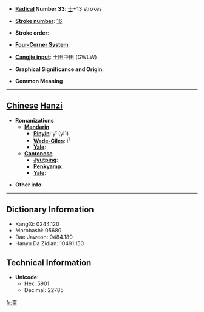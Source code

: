 * '''[[Wiktionary:Chinese radical index| Radical]] Number 33''': [[Wiktionary:Chinese radical index 士|士]]+13 strokes

* '''[[Wiktionary:Chinese total strokes index|Stroke number]]''': [[Wiktionary:Chinese total strokes index 16|16]]

* '''Stroke order''': 

* '''[[Wiktionary:Chinese four corner index|Four-Corner System]]''': 

* '''[[Wiktionary:Chinese Cangjie index|Cangjie input]]''': 土田中田 (GWLW)

* '''Graphical Significance and Origin''': 

* '''Common Meaning'''

----

== [[Chinese]] [[Hanzi]] ==

* '''Romanizations'''
** '''[[Mandarin]]'''
*** '''[[Pinyin]]''': yī (yi1)
*** '''[[Wade-Giles]]''': i<sup>1</sup>
*** '''[[Yale]]''': 
** '''[[Cantonese]]'''
*** '''[[Jyutping]]''':
*** '''[[Penkyamp]]''': 
*** '''[[Yale]]''': 

* '''Other info''': 

----

== Dictionary Information ==

* KangXi: 0244.120
* Morobashi: 05680
* Dae Jaweon: 0484.180
* Hanyu Da Zidian: 10491.150

== Technical Information ==

* '''Unicode''':
** Hex: 5901
** Decimal: 22785

[[fr:夁]]